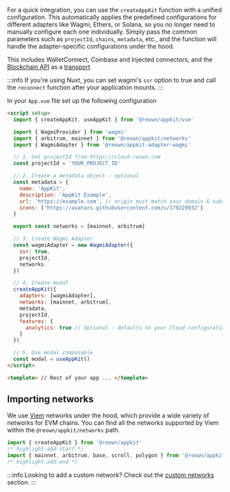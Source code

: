 For a quick integration, you can use the `createAppKit` function with a unified configuration. This automatically applies the predefined configurations for different adapters like Wagmi, Ethers, or Solana, so you no longer need to manually configure each one individually. Simply pass the common parameters such as `projectId`, `chains`, `metadata`, etc., and the function will handle the adapter-specific configurations under the hood.

This includes WalletConnect, Coinbase and Injected connectors, and the [Blockchain API](../../../../cloud/blockchain-api.mdx) as a [transport](https://wagmi.sh/core/api/createConfig#transports)

:::info
If you're using Nuxt, you can set wagmi's `ssr` option to true and call the `reconnect` function after your application mounts.
:::

In your `App.vue` file set up the following configuration

```html
<script setup>
  import { createAppKit, useAppKit } from '@reown/appkit/vue'

  import { WagmiProvider } from 'wagmi'
  import { arbitrum, mainnet } from '@reown/appkit/networks'
  import { WagmiAdapter } from '@reown/appkit-adapter-wagmi'

  // 1. Get projectId from https://cloud.reown.com
  const projectId = 'YOUR_PROJECT_ID'

  // 2. Create a metadata object - optional
  const metadata = {
    name: 'AppKit',
    description: 'AppKit Example',
    url: 'https://example.com', // origin must match your domain & subdomain
    icons: ['https://avatars.githubusercontent.com/u/179229932']
  }

  export const networks = [mainnet, arbitrum]

  // 3. Create Wagmi Adapter
  const wagmiAdapter = new WagmiAdapter({
    ssr: true,
    projectId,
    networks
  })

  // 4. Create modal
  createAppKit({
    adapters: [wagmiAdapter],
    networks: [mainnet, arbitrum],
    metadata,
    projectId,
    features: {
      analytics: true // Optional - defaults to your Cloud configuration
    }
  })

  // 5. Use modal composable
  const modal = useAppKit()
</script>

<template> // Rest of your app ... </template>
```

## Importing networks

We use [Viem](https://viem.sh/) networks under the hood, which provide a wide variety of networks for EVM chains. You can find all the networks supported by Viem within the `@reown/appkit/networks` path.

```js
import { createAppKit } from '@reown/appkit'
/* highlight-add-start */
import { mainnet, arbitrum, base, scroll, polygon } from '@reown/appkit/networks'
/* highlight-add-end */
```

:::info
Looking to add a custom network? Check out the [custom networks](../../core/custom-networks.mdx) section.
:::
